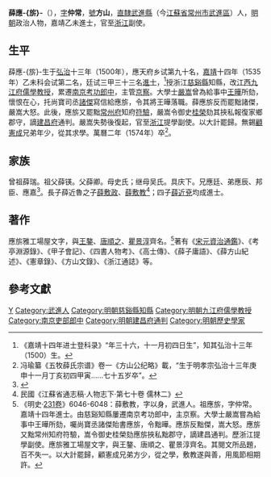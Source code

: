 {{明清人物信息框
| 姓名 = 薛應旂
| 原名 =
| 圖片名稱 = 薛应旗.jpg
| 圖片大小 = 220px
| 圖片說明 = 清[[光绪|光绪]]修《江苏无锡薛氏宗谱》之方山公像
| 最高職務 = 浙江按察司提學副使
| 國家 = 大明
| 爵位 =
| 籍貫 = [[南直隸|南直隸]][[常州府|常州府]][[武進縣|武進縣]]
| 族裔 = 漢族
| 旗籍 = 
| 字號 = 字仲常，號方山
| 室名 = 
| 諡號 = 
| 出生日期 = [[弘治|弘治]]十三年（1500年）十一月初四日
| 出生地點 = 
| 逝世日期 = [[萬曆|萬曆]]二年（1574年）
| 逝世地點 = 
| 墓葬 =
| 配偶 =娶馮氏
| 親屬 = （孫）[[薛敷政|薛敷政]]、[[薛敷教|薛敷教]]
| 出身 = 
*嘉靖十四年（1535年）乙未科同進士出身
| 經歷 = 
| 著作 =
}}

'''薛應-{旂}-'''（{{bd|1500年||1574年|catIdx=X薛}}），[[表字|字]]'''仲常'''，[[號|號]]'''方山'''，[[南直隸|直隸]][[武進縣|武進縣]]（今[[江蘇省|江蘇省]][[常州市|常州市]][[武進區|武進區]]）人，[[明朝|明朝]]政治人物，嘉靖乙未進士，官至[[浙江|浙江]]副使。

==生平==
薛應-{旂}-生于[[弘治|弘治]]十三年（1500年），應天府乡试第九十名，[[嘉靖|嘉靖]]十四年（1535年）乙未科会试第二名，廷试三甲三十三名[[進士|進士]]，<ref>《嘉靖十四年进士登科录》“年三十六，十一月初四日生”，知其弘治十三年（1500）生。</ref>授浙江[[慈谿縣|慈谿縣]]知縣，改[[江西|江西]][[九江府|九江府]][[儒學|儒學]][[教授|教授]]，累遷[[南京|南京]][[考功|考功]][[郎中|郎中]]，主管[[京察|京察]]。大學士[[嚴嵩|嚴嵩]]曾為給事中[[王燁|王曄]]所劾，懷恨在心，托尚寶司丞[[諸傑|諸傑]]寫信給應旂，令其將王曄落職。薛應旂反而罷黜諸傑，嚴嵩大怒。此後，應旂又罷黜[[常州府|常州府]]知府[[符驗|符驗]]，嚴嵩令御史[[桂榮|桂榮]]劾其挾私報復家鄉郡守，謫[[建昌府|建昌府]]通判。嚴嵩失勢後復起，官至[[浙江|浙江]]提學副使。以大計罷歸。無錫[[顧憲成|顧憲成]]兄弟年少，從其求學。萬曆二年（1574年）卒<ref>冯瑜纂《五牧薛氏宗谱》卷一《方山公纪略》載，“生于明孝宗弘治十三年庚申十一月丁亥初四甲寅……七十五岁卒”。</ref>。

== 家族 ==
曾祖薛瑞。祖父薛锳。父薛卿。母史氏；继母吴氏。具庆下。兄應廷、弟應辰、邦臣、應嘉<ref>{{Cite book|title=天一阁藏明代科举录选刊 登科录 点校本|last=龚延明主编|first=|publisher=宁波出版社|year=2016|isbn=978-7-5526-2320-8|location=宁波|pages=|quote=《天一閣藏明代科舉錄選刊.登科錄》之《嘉靖十四年乙未科進士登科錄》}}</ref>。長子薛近魯之子[[薛敷政|薛敷政]]、[[薛敷教|薛敷教]]<ref>民國《江蘇省通志稿·人物志下·第七十卷 儒林二》</ref>；四子[[薛近兗|薛近兗]]均成進士。

==著作==
應旂雅工場屋文字，與[[王鏊|王鏊]]、[[唐順之|唐順之]]、[[瞿景淳|瞿景淳]]齊名。<ref>《明史·[[s:明史/卷231|231卷]]》6046-6048：薛敷教，字以身，武進人。祖應旂，字仲常。嘉靖十四年進士。由慈谿知縣屢遷南京考功郎中，主京察。大學士嚴嵩嘗為給事中王曄所劾，囑尚寶丞諸傑貽書應旂，令黜曄。應旂反黜傑，嵩大怒。應旂又黜常州知府符驗，嵩令御史桂榮劾應旂挾私黜郡守，謫建昌通判。歷浙江提學副使。應旂雅工場屋文字，與王鏊、唐順之、瞿景淳齊名。其閱文所品題，百不失一。以大計罷歸，顧憲成兄弟方少，從之學，敷教遂與善，用風節相期許。</ref>著有《[[宋元資治通鑑|宋元資治通鑑]]》、《考亭淵源錄》、《甲子會記》、《四書人物考》、《高士傳》、《薛子庸語》、《薛方山紀述》、《憲章錄》、《方山文錄》、《浙江通誌》等。

==參考文獻==
{{reflist}}


{{並稱|王唐瞿薛——八股四大家|[[王鏊|王　鏊]] - [[唐順之|唐順之]] - [[瞿景淳|瞿景淳]] - 薛應旂}}
{{並稱|明朝舉業八大家|<small>吳縣</small>[[王鏊|王鏊]] - <small>武進</small>[[唐順之|唐順之]] - <small>常熟</small>[[瞿景淳|瞿景淳]] - <small>武進</small>薛應旂 - <small>昆山</small>[[歸有光|歸有光]] - <small>德清</small>[[胡友信|胡友信]] - <small>歸善</small>[[楊起元_(博羅)|楊起元]] - <small>臨川</small>[[湯顯祖|湯顯祖]]}}

{{start box}}
{{s-off}}
{{s-before|[[伊敏生|伊敏生]]<br>}}
{{s-title|明朝慈溪县知县|嘉靖十四年-十六年}}
{{s-after|[[钱泮|钱泮]]<br>}}
{{end box}}

{{嘉靖十四年乙未科殿試金榜}}
{{Authority control}}

{{DEFAULTSORT:Xue薛}}
[[Category:薛姓|Y]]
[[Category:武進人|Category:武進人]]
[[Category:明朝慈谿縣知縣|Category:明朝慈谿縣知縣]]
[[Category:明朝九江府儒學教授|Category:明朝九江府儒學教授]]
[[Category:南京吏部郎中|Category:南京吏部郎中]]
[[Category:明朝建昌府通判|Category:明朝建昌府通判]]
[[Category:明朝歷史學家|Category:明朝歷史學家]]